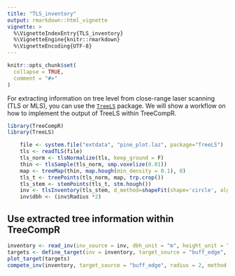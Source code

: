 ```yaml
---
title: "TLS_inventory"
output: rmarkdown::html_vignette
vignette: >
  %\VignetteIndexEntry{TLS_inventory}
  %\VignetteEngine{knitr::rmarkdown}
  %\VignetteEncoding{UTF-8}
---
```


```r
knitr::opts_chunk$set(
  collapse = TRUE,
  comment = "#>"
)
```
For extracting information on tree level from close-range laser scanning (TLS or MLS), you can use the [`TreeLS`](https://www.rdocumentation.org/packages/TreeLS/versions/2.0.2) package. We will show a workflow on how to implement the output of TreeLS within TreeCompR.
```r
library(TreeCompR)
library(TreeLS)
```

```r
    file <- system.file("extdata", "pine_plot.laz", package="TreeLS")
    tls <- readTLS(file)
    tls_norm <- tlsNormalize(tls, keep_ground = F)
    thin <- tlsSample(tls_norm, smp.voxelize(0.01))
    map <- treeMap(thin, map.hough(min_density = 0.1), 0)
    tls_t <- treePoints(tls_norm, map, trp.crop())
    tls_stem <- stemPoints(tls_t, stm.hough())
    inv <- tlsInventory(tls_stem, d_method=shapeFit(shape='circle', algorithm = 'ransac'))
    inv$dbh <- (inv$Radius *2)
```

## Use extracted tree information within TreeCompR

```r
inventory <- read_inv(inv_source = inv, dbh_unit = "m", height_unit = "m")
targets <- define_target(inv = inventory, target_source = "buff_edge", radius = 2)
plot_target(targets)
compete_inv(inventory, target_source = "buff_edge", radius = 2, method = "all_methods")
```

